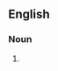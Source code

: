 {{also|hypoglycæmia}}

==English==

===Noun===
{{en-noun|~}}

# {{lb|en|medical}} {{alternative spelling of|en|hypoglycemia}}